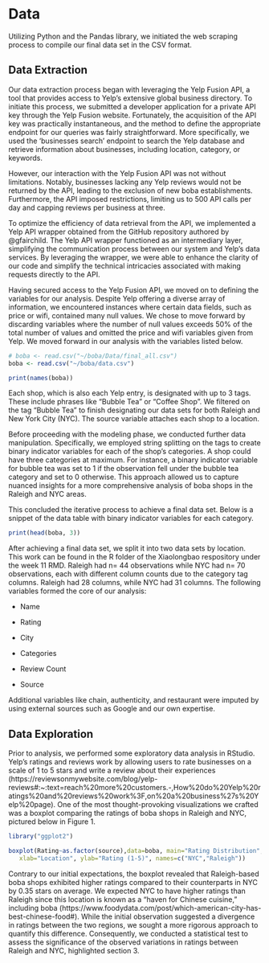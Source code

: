 # Data
Utilizing Python and the Pandas library, we initiated the web scraping process to compile our final data set in the CSV format. 

## Data Extraction
Our data extraction process began with leveraging the Yelp Fusion API, a tool that provides access to Yelp's extensive global business directory. To initiate this process, we submitted a developer application for a private API key through the Yelp Fusion website. Fortunately, the acquisition of the API key was practically instantaneous, and the method to define the appropriate endpoint for our queries was fairly straightforward. More specifically, we used the ‘businesses search’ endpoint to search the Yelp database and retrieve information about businesses, including location, category, or keywords.

However, our interaction with the Yelp Fusion API was not without limitations. Notably, businesses lacking any Yelp reviews would not be returned by the API, leading to the exclusion of new boba establishments. Furthermore, the API imposed restrictions, limiting us to 500 API calls per day and capping reviews per business at three.

To optimize the efficiency of data retrieval from the API, we implemented a Yelp API wrapper obtained from the GitHub repository authored by @gfairchild. The Yelp API wrapper functioned as an intermediary layer, simplifying the communication process between our system and Yelp's data services. By leveraging the wrapper, we were able to enhance the clarity of our code and simplify the technical intricacies associated with making requests directly to the API.

Having secured access to the Yelp Fusion API, we moved on to defining the variables for our analysis. Despite Yelp offering a diverse array of information, we encountered instances where certain data fields, such as price or wifi, contained many null values. We chose to move forward by discarding variables where the number of null values exceeds 50% of the total number of values and omitted the price and wifi variables given from Yelp. We moved forward in our analysis with the variables listed below.

```r
# boba <- read.csv("~/boba/Data/final_all.csv")
boba <- read.csv("~/boba/data.csv")

print(names(boba))
```

Each shop, which is also each Yelp entry, is designated with up to 3 tags. These include phrases like “Bubble Tea” or “Coffee Shop”. We filtered on the tag “Bubble Tea” to finish designating our data sets for both Raleigh and New York City (NYC). The source variable attaches each shop to a location.

Before proceeding with the modeling phase, we conducted further data manipulation. Specifically, we employed string splitting on the tags to create binary indicator variables for each of the shop’s categories. A shop could have three categories at maximum. For instance, a binary indicator variable for bubble tea was set to 1 if the observation fell under the bubble tea category and set to 0 otherwise. This approach allowed us to capture nuanced insights for a more comprehensive analysis of boba shops in the Raleigh and NYC areas.

This concluded the iterative process to achieve a final data set. Below is a snippet of the data table with binary indicator variables for each category.

```r
print(head(boba, 3))
```

After achieving a final data set, we split it into two data sets by location. This work can be found in the R folder of the Xiaolongbao respository under the week 11 RMD. Raleigh had n= 44 observations while NYC had n= 70 observations, each with different column counts due to the category tag columns. Raleigh had 28 columns, while NYC had 31 columns. The following variables formed the core of our analysis:

 - Name 

 - Rating

 - City

 - Categories

 - Review Count

 - Source

Additional variables like chain, authenticity, and restaurant were imputed by using external sources such as Google and our own expertise.

## Data Exploration
Prior to analysis, we performed some exploratory data analysis in RStudio. Yelp's ratings and reviews work by allowing users to rate businesses on a scale of 1 to 5 stars and write a review about their experiences (https://reviewsonmywebsite.com/blog/yelp-reviews#:~:text=reach%20more%20customers.-,How%20do%20Yelp%20ratings%20and%20reviews%20work%3F,on%20a%20business%27s%20Yelp%20page). One of the most thought-provoking visualizations we crafted was a boxplot comparing the ratings of boba shops in Raleigh and NYC, pictured below in Figure 1. 

```r
library("ggplot2")

boxplot(Rating~as.factor(source),data=boba, main="Rating Distribution",
   xlab="Location", ylab="Rating (1-5)", names=c("NYC","Raleigh"))
```

Contrary to our initial expectations, the boxplot revealed that Raleigh-based boba shops exhibited higher ratings compared to their counterparts in NYC by 0.35 stars on average. We expected NYC to have higher ratings than Raleigh since this location is known as a “haven for Chinese cuisine,” including boba (https://www.foodydata.com/post/which-american-city-has-best-chinese-food#). While the initial observation suggested a divergence in ratings between the two regions, we sought a more rigorous approach to quantify this difference. Consequently, we conducted a statistical test to assess the significance of the observed variations in ratings between Raleigh and NYC, highlighted section 3. 

